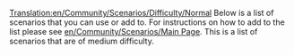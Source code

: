 [[Translation:en/Community/Scenarios/Difficulty/Normal]]
Below is a list of scenarios that you can use or add to. For instructions on how to add to the list please see [[en/Community/Scenarios/Main Page]]. This is a list of scenarios that are of medium difficulty.